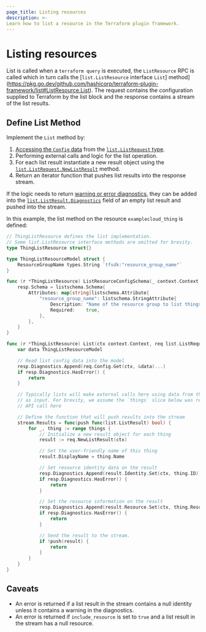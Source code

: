 ```yaml
---
page_title: Listing resources
description: >-
Learn how to list a resource in the Terraform plugin framework.
---
```


# Listing resources

List is called when a `terraform query` is executed, the `ListResource` RPC is called which in turn calls the [`list.ListResource` interface `List`] method](https://pkg.go.dev/github.com/hashicorp/terraform-plugin-framework/list#ListResource.List). The request contains the configuration supplied to Terraform by the list block and the response contains a stream of the list results.

## Define List Method

Implement the `List` method by:

1. [Accessing the `Config` data](/terraform/plugin/framework/handling-data/accessing-values) from the [`list.ListRequest` type](https://pkg.go.dev/github.com/hashicorp/terraform-plugin-framework/list#ListRequest).
1. Performing external calls and logic for the list operation.
1. For each list result instantiate a new result object using the [`list.ListRequest.NewListResult`](https://pkg.go.dev/github.com/hashicorp/terraform-plugin-framework/list#ListRequest.NewListResult) method.
1. Return an iterator function that pushes list results into the response stream.

If the logic needs to return [warning or error diagnostics](/terraform/plugin/framework/diagnostics), they can be added into the [`list.ListResult.Diagnostics`](https://pkg.go.dev/github.com/hashicorp/terraform-plugin-framework/list#ListResult.Diagnostics) field of an empty list result and pushed into the stream.

In this example, the list method on the resource `examplecloud_thing` is defined:

```go
// ThingListResource defines the list implementation.
// Some list.ListResource interface methods are omitted for brevity.
type ThingListResource struct{}

type ThingListResourceModel struct {
	ResourceGroupName types.String `tfsdk:"resource_group_name"`
}

func (r *ThingListResource) ListResourceConfigSchema(_ context.Context, _ list.ListResourceConfigSchemaRequest, resp *list.ListResourceConfigSchemaResponse) {
	resp.Schema = listschema.Schema{
		Attributes: map[string]listschema.Attribute{
			"resource_group_name": listschema.StringAttribute{
				Description: "Name of the resource group to list things in.",
				Required:    true,
			},
		},
	}
}

func (r *ThingListResource) List(ctx context.Context, req list.ListRequest, stream *list.ListResultsStream) {
	var data ThingListResourceModel

	// Read list config data into the model
	resp.Diagnostics.Append(req.Config.Get(ctx, &data)...)
	if resp.Diagnostics.HasError() {
		return
	}

	// Typically lists will make external calls here using data from the config
	// as input. For brevity, we assume the `things` slice below was returned by an
	// API call here

	// Define the function that will push results into the stream
	stream.Results = func(push func(list.ListResult) bool) {
        for _, thing := range things {
			// Initialize a new result object for each thing
			result := req.NewListResult(ctx)

			// Set the user-friendly name of this thing
			result.DisplayName = thing.Name

			// Set resource identity data on the result
			resp.Diagnostics.Append(result.Identity.Set(ctx, thing.ID))
			if resp.Diagnostics.HasError() {
				return
			}

			// Set the resource information on the result
			resp.Diagnostics.Append(result.Resource.Set(ctx, thing.Resource))
			if resp.Diagnostics.HasError() {
				return
			}

            // Send the result to the stream.
            if !push(result) {
                return
            }
        }
    }
}
```

## Caveats

* An error is returned if a list result in the stream contains a null identity unless it contains a warning in the diagnostics.
* An error is returned if `include_resource` is set to `true` and a list result in the stream has a null resource.
